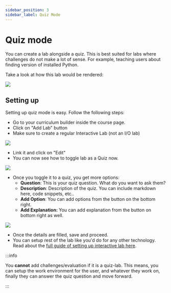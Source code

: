 ```yaml
---
sidebar_position: 3
sidebar_label: Quiz Mode
---
```


# Quiz mode

You can create a lab alongside a quiz. This is best suited for labs where challenges do not make a lot of sense. For example, teaching users about finding version of installed Python.

Take a look at how this lab would be rendered:

![](/images/guides/quiz-mode/quiz-mode-lab.png)

## Setting up

Setting up quiz mode is easy. Follow the following steps:

-   Go to your curriculum builder inside the course page.
-   Click on "Add Lab" button
-   Make sure to create a regular Interactive Lab (not an I/O lab)

![](/images/guides/quiz-mode/quiz-mode-lab-creation.png)

-   Link it and click on "Edit"
-   You can now see how to toggle lab as a Quiz now.

![](/images/guides/quiz-mode/quiz-mode-lab-toggle.png)

-   Once you toggle it to a quiz, you get more options:
    -   **Question**: This is your quiz question. What do you want to ask them?
    -   **Description**: Description of the quiz. You can include markdown here, code snippets, etc..
    -   **Add Option**: You can add options from the button on the bottom right.
    -   **Add Explanation:** You can add explanation from the button on bottom right as well.

![](/images/guides/quiz-mode/quiz-mode-lab-done.png)

-   Once the details are filled, save and proceed.
-   You can setup rest of the lab like you'd do for any other technology. Read about the [full guide of setting up interactive lab here](/docs/technologies/).

:::info

You **cannot** add challenges/evaluation if it is a quiz-lab. This means, you can setup the work environment for the user, and whatever they work on, finally they can answer the quiz question and move forward.

:::
